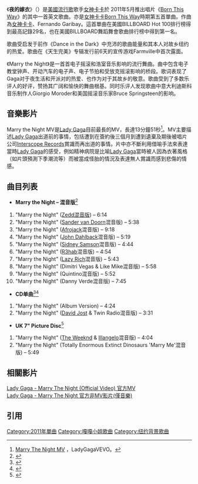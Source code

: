 {{Infobox Single
| Name           = 夜的嫁衣
| Cover          = Lady_Gaga_Marry_the_Night_Cover.jpg
| Artist         = [[女神卡卡|女神卡卡]]
| Album          = [[Born_This_Way_(專輯)|Born This Way]]
| Released       = {{Start date|2011|11|21}}<br /><ref>{{cite web|url=http://www.gigwise.com/news/67838/Lady-Gaga-To-Release-Marry-The-Night-On-November-21|title=Lady Gaga To Release 'Marry The Night' On November 21|date=October 11, 2011|last=Gregory|first=Jason|access-date=2015-01-01|archive-date=2019-08-27|archive-url=https://web.archive.org/web/20190827235219/https://www.gigwise.com/news/67838/Lady-Gaga-To-Release-Marry-The-Night-On-November-21|dead-url=no}}</ref>
| Format         = [[單曲|單曲]]，[[音樂下載|數位下載]]
| Recorded       = 2010年
| Genre          = Dance-pop, [[浩室音樂|浩室音樂]]
| Length         = 4:25
| Label          = Streamline, Interscope, Kon Live
| Writer         = [[女神卡卡|女神卡卡]], Fernando Garibay
| Producer       = [[女神卡卡|女神卡卡]], Fernando Garibay
| Audio sample?  = 
| Certification  = 
| Chronology     = [[女神卡卡|女神卡卡]]單曲
| Last single    = 《[[Yoü_and_I|Yoü and I]]》 （2011年）
| This single    = '''《Marry The Night》'''<br />（2011年）
|Next single           = 《[[Applause|Applause]]》<br />（2013年）
}}
《'''夜的嫁衣'''》（{{lang-en|-{''Marry the Night''}-}}）是[[美國|美國]][[流行歌|流行歌]]歌手[[女神卡卡|女神卡卡]]於 2011年5月推出唱片《[[Born_This_Way_(專輯)|Born This Way]]》的其中一首英文歌曲。亦是[[女神卡卡|女神卡卡]][[Born_This_Way_(專輯)|Born This Way]]時期第五首單曲。作曲為[[女神卡卡|女神卡卡]]、Fernando Garibay。這首單曲在美國BILLBOARD Hot 100排行榜得到最高記錄29名，也在美國BILLBOARD舞蹈舞會歌曲排行榜中得到第一名。

歌曲受启发于前作《Dance in the Dark》中充沛的歌曲能量和其本人对故乡纽约的热爱。歌曲在《天生完美》专辑发行前6天的宣传游戏Farmville中首次露面。

《Marry the Night》是一首首电子摇滚和浩室音乐影响的流行舞曲。曲中包含电子教堂钟声、开动汽车的电子声、电子节拍和受放克摇滚影响的桥段。歌词表现了Gaga对于夜生活和开派对的热爱、也作为对于其故乡的敬意。歌曲受到了多数乐评人的好评，赞扬其广阔和愉快的舞曲根基。同时乐评人发现歌曲中意大利迪斯科音乐制作人Giorgio Moroder和美国摇滚音乐家Bruce Springsteen的影响。

==音樂影片==
Marry the Night MV是[[Lady_Gaga|Lady Gaga]]目前最長的MV，長達13分鐘51秒<ref name="YouTube Official MV">[http://www.youtube.com/watch?v=cggNqDAtJYU Marry The Night MV] {{Wayback|url=http://www.youtube.com/watch?v=cggNqDAtJYU |date=20210303203807 }}，LadyGagaVEVO。</ref>。MV主要描述[[Lady_Gaga|Lady Gaga]]出道前的事情，包括遭到{{link-en|L. A. Reid|L. A. Reid}}在簽約後三個月到遭到遺棄及期後被唱片公司[[Interscope_Records|Interscope Records]]賞識而再出道的事情。片中亦不斷利用借喻手法來表達當時[[Lady_Gaga|Lady Gaga]]的感受，例如精神病院是比喻[[Lady_Gaga|Lady Gaga]]當時被人因為衣著風格（如片頭預測下季潮流等）而被當成怪胎的情況及表達無人賞識而感到悲傷的情感。

==曲目列表==
{{col-begin}}
{{col-2}}
*'''Marry the Night – 混音版'''<ref name="mp3">{{cite web|url=http://www.amazon.com/gp/product/B006JTY2EG/|title=Marry the Night: The混音版es|date=2011-12-20|accessdate=2011-12-11|publisher=Amazon.com|archive-date=2016-01-09|archive-url=https://web.archive.org/web/20160109151112/http://www.amazon.com/gp/product/B006JTY2EG|dead-url=no}}</ref>
# "Marry the Night" ([[Zedd_(producer)|Zedd混音版]]) – 6:14
# "Marry the Night" ([[Sander_van_Doorn|Sander van Doorn]]混音版) – 5:38
# "Marry the Night" ([[Afrojack|Afrojack]]混音版) – 9:18
# "Marry the Night" ([[John_Dahlbäck|John Dahlback]]混音版) – 5:19
# "Marry the Night" ([[Sidney_Samson|Sidney Samson]]混音版) – 4:44
# "Marry the Night" ([[R3hab|R3hab]]混音版) – 4:54
# "Marry the Night" ([[Lazy_Rich|Lazy Rich]]混音版) – 5:43
# "Marry the Night" (Dimitri Vegas & Like Mike混音版) – 5:58
# "Marry the Night" (Quintino混音版) – 5:52
# "Marry the Night" (Danny Verde混音版) – 7:45
{{col-2}}

*'''CD单曲'''<ref>{{cite web|url=http://www.amazon.de/Marry-Night-2-Track-Lady-Gaga/dp/B0065HAG8S/|title=Lady Gaga: Marry the Night (2-Track)|publisher=Amazon.de|language=de|accessdate=2011-11-28|archive-date=2012-08-13|archive-url=https://www.webcitation.org/69tGWfL3A?url=http://www.amazon.de/Marry-Night-2-Track-Lady-Gaga/dp/B0065HAG8S|dead-url=no}}</ref><ref>{{cite web|url=http://www.amazon.com/Marry-Night-Lady-Gaga/dp/B0065HAG8S/ref=sr_1_2?s=music&ie=UTF8&qid=1323229437&sr=1-2|title=Marry the Night (Import)|publisher=Amazon.com|accessdate=2011-12-06}}</ref>
# "Marry the Night" (Album Version) – 4:24
# "Marry the Night" ([[David_Jost|David Jost]] & Twin Radio混音版) – 3:31

*'''UK 7" Picture Disc'''<ref name="7inch">{{cite web|url=http://store.universal-music.co.uk/euro/vinyl/lady-gaga-marry-the-night-7-picture-disc-vinyl/invt/0602527894638/|title=Marry the Night 7" Picture Disc Vinyl|publisher=Universal Music UK|accessdate=2011-11-28|archive-date=2012-04-05|archive-url=https://web.archive.org/web/20120405154852/http://store.universal-music.co.uk/euro/vinyl/lady-gaga-marry-the-night-7-picture-disc-vinyl/invt/0602527894638/|dead-url=yes}}</ref>
# "Marry the Night" ([[The_Weeknd|The Weeknd]] & [[Illangelo|Illangelo]]混音版) – 4:04
# "Marry the Night" (Totally Enormous Extinct Dinosaurs 'Marry Me'混音版) – 5:49
{{col-end}}

==相關影片==
[http://www.youtube.com/watch?v=cggNqDAtJYU Lady Gaga - Marry The Night (Official Video) 官方MV] {{Wayback|url=http://www.youtube.com/watch?v=cggNqDAtJYU |date=20210303203807 }}<br>
[http://www.youtube.com/watch?v=O4IgYxHEAuk Lady Gaga - Marry The Night 官方非MV影片(僅音樂)] {{Wayback|url=http://www.youtube.com/watch?v=O4IgYxHEAuk |date=20210113163301 }}

==引用==
<references/>

{{Lady Gaga songs}}

{{DEFAULTSORT:Marry The Night}}
[[Category:2011年單曲|Category:2011年單曲]]
[[Category:嘎嘎小姐歌曲|Category:嘎嘎小姐歌曲]]
[[Category:纽约背景歌曲|Category:纽约背景歌曲]]